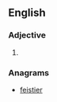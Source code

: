 ==English==

===Adjective===
{{head|en|adjective superlative form}}

# {{en-superlative of|fiery}}

===Anagrams===
* [[feistier#English|feistier]]